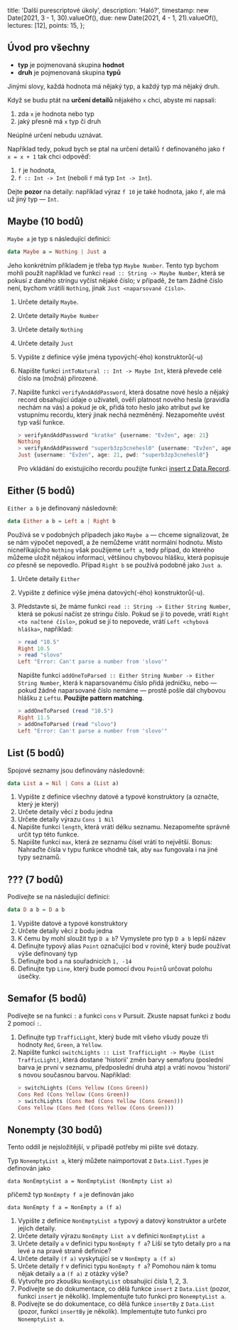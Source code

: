   title: 'Další purescriptové úkoly',
  description: 'Haló?',
  timestamp: new Date(2021, 3 - 1, 30).valueOf(),
  due: new Date(2021, 4 - 1, 21).valueOf(),
  lectures: [12],
  points: 15,
};

## Úvod pro všechny

- **typ** je pojmenovaná skupina **hodnot**
- **druh** je pojmenovaná skupina **typů**

Jinými slovy, každá hodnota má nějaký typ, a každý typ má nějaký druh.

Když se budu ptát na **určení detailů** nějakého `x` chci, abyste mi napsali:

1. zda `x` je hodnota nebo typ
2. jaký přesně má `x` typ či druh

Neúplné určení nebudu uznávat.

Například tedy, pokud bych se ptal na určení detailů `f` definovaného jako `f x = x + 1` tak chci odpověď:

1. `f` je hodnota,
2. `f :: Int -> Int` (neboli `f` má typ `Int -> Int`).

Dejte **pozor** na detaily: například výraz `f 10` je také hodnota, jako `f`, ale má už jiný typ — `Int`.

## Maybe (10 bodů)

`Maybe a` je typ s následující definicí:

```haskell
data Maybe a = Nothing | Just a
```

Jeho konkrétním příkladem je třeba typ `Maybe Number`. Tento typ bychom mohli použít například ve funkci `read :: String -> Maybe Number`, která se pokusí z daného stringu vyčíst nějaké číslo; v případě, že tam žádné číslo není, bychom vrátili `Nothing`, jinak `Just <naparsované číslo>`.

1. Určete detaily `Maybe`.
2. Určete detaily `Maybe Number`
3. Určete detaily `Nothing`
4. Určete detaily `Just`
5. Vypište z definice výše jména typových(-ého) konstruktorů(-u)
6. Napište funkci `intToNatural :: Int -> Maybe Int`, která převede celé číslo na (možná) přirozené.
7. Napište funkci `verifyAndAddPassword`, která dosatne nové heslo a nějaký record obsahující údaje o uživateli, ověří platnost nového hesla (pravidla nechám na vás) a pokud je ok, přidá toto heslo jako atribut `pwd` ke vstupnímu recordu, který jinak nechá nezměněný. Nezapomeňte uvést typ vaší funkce.

   ```haskell
   > verifyAndAddPassword "kratke" {username: "Evžen", age: 21}
   Nothing
   > verifyAndAddPassword "superb3zp3cnehesl0" {username: "Evžen", age: 21}
   Just {username: "Evžen", age: 21, pwd: "superb3zp3cnehesl0"}
   ```

   Pro vkládání do existujícího recordu použijte funkci [insert z Data.Record](https://stackoverflow.com/questions/59105110/how-to-add-the-new-field-to-object-in-purescript).

## Either (5 bodů)

`Either a b` je definovaný následovně:

```haskell
data Either a b = Left a | Right b
```

Používá se v podobných případech jako `Maybe a` — chceme signalizovat, že se nám výpočet nepovedl, a že nemůžeme vrátit normální hodnotu. Místo nicneříkajícího `Nothing` však použijeme `Left a`, tedy případ, do kterého můžeme uložit nějakou informaci, většinou chybovou hlášku, která popisuje _co_ přesně se nepovedlo. Případ `Right b` se používá podobně jako `Just a`.

1. Určete detaily `Either`
2. Vypište z definice výše jména datových(-ého) konstruktorů(-u).
3. Představte si, že máme funkci `read :: String -> Either String Number`, která se pokusí načíst ze stringu číslo. Pokud se jí to povede, vrátí `Right <to načtené číslo>`, pokud se jí to nepovede, vrátí `Left <chybová hláška>`, například:

   ```haskell
   > read "10.5"
   Right 10.5
   > read "slovo"
   Left "Error: Can't parse a number from 'slovo'"
   ```

   Napište funkci `addOneToParsed :: Either String Number -> Either String Number`, která k naparsovanému číslo přidá jedničku, nebo — pokud žádné naparsované číslo nemáme — prostě pošle dál chybovou hlášku z `Left`u. **Použijte pattern matching**.

   ```haskell
   > addOneToParsed (read "10.5")
   Right 11.5
   > addOneToParsed (read "slovo")
   Left "Error: Can't parse a number from 'slovo'"
   ```

## List (5 bodů)

Spojové seznamy jsou definovány následovně:

```haskell
data List a = Nil | Cons a (List a)
```

1. Vypište z definice všechny datové a typové konstruktory (a označte, který je který)
2. Určete detaily věcí z bodu jedna
3. Určete detaily výrazu `Cons 1 Nil`
4. Napište funkci `length`, která vrátí délku seznamu. Nezapomeňte správně určit typ této funkce.
5. Napište funkci `max`, která ze seznamu čísel vrátí to největší. Bonus: Nahraďte čísla v typu funkce vhodně tak, aby `max` fungovala i na jiné typy seznamů.

## ??? (7 bodů)

Podívejte se na následující definici:

```haskell
data D a b = D a b
```

1. Vypište datové a typové konstruktory
2. Určete detaily věcí z bodu jedna
3. K čemu by mohl sloužit typ `D a b`? Vymyslete pro typ `D a b` lepší název
4. Definujte typový alias `Point` označující bod v rovině, který bude používat výše definovaný typ
5. Definujte bod `a` na souřadnicích `1, -14`
6. Definujte typ `Line`, který bude pomocí dvou `Point`ů určovat polohu úsečky.

## Semafor (5 bodů)

Podívejte se na funkci `:` a funkci `cons` v Pursuit. Zkuste napsat funkci z bodu 2 pomocí `:`.

1. Definujte typ `TrafficLight`, který bude mít všeho všudy pouze tři hodnoty `Red`, `Green`, a `Yellow`.
2. Napište funkci `switchLights :: List TrafficLight -> Maybe (List TrafficLight)`, která dostane 'historii' změn barvy semaforu (poslední barva je první v seznamu, předposlední druhá atp) a vrátí novou 'historii' s novou současnou barvou. Například:
   ```haskell
   > switchLights (Cons Yellow (Cons Green))
   Cons Red (Cons Yellow (Cons Green))
   > switchLights (Cons Red (Cons Yellow (Cons Green)))
   Cons Yellow (Cons Red (Cons Yellow (Cons Green)))
   ```

## Nonempty (30 bodů)

Tento oddíl je nejsložitější, v případě potřeby mi pište své dotazy.

Typ `NonemptyList a`, který můžete naimportovat z `Data.List.Types` je definován jako

```
data NonEmptyList a = NonEmptyList (NonEmpty List a)
```

přičemž typ `NonEmpty f a` je definován jako

```
data NonEmpty f a = NonEmpty a (f a)
```

1. Vypište z definice `NonEmptyList a` typový a datový konstruktor a určete jejich detaily.
2. Určete detaily výrazu `NonEmpty List a` v definici `NonEmptyList a`
3. Určete detaily `a` v definici typu `NonEmpty f a`? Liší se tyto detaily pro `a` na levé a na pravé straně definice?
4. Určete detaily `(f a)` vyskytující se v `NonEmpty a (f a)`
5. Určete detaily `f` v definici typu `NonEmpty f a`? Pomohou nám k tomu nějak detaily `a` a `(f a)` z otázky výše?
6. Vytvořte pro zkoušku `NonEmptyList` obsahující čísla 1, 2, 3.
7. Podívejte se do dokumentace, co dělá funkce `insert` z `Data.List` (pozor, funkcí `insert` je několik). Implementujte tuto funkci pro `NonemptyList a`.
8. Podívejte se do dokumentace, co dělá funkce `insertBy` z `Data.List` (pozor, funkcí `insertBy` je několik). Implementujte tuto funkci pro `NonemptyList a`.
